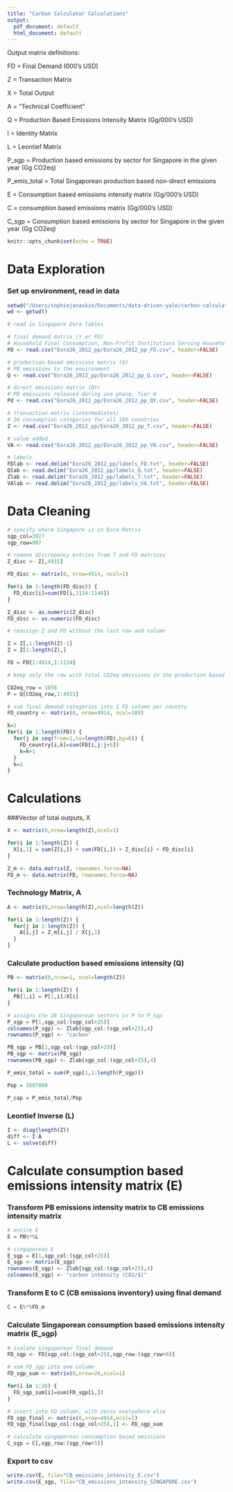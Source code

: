 ```yaml
---
title: "Carbon Calculator Calculations"
output:
  pdf_document: default
  html_document: default
---
```


Output matrix definitions:

FD = Final Demand (000's USD)

Z = Transaction Matrix

X = Total Output

A = "Technical Coefficient"

Q = Production Based Emissions Intensity Matrix (Gg/000's USD)

I = Identity Matrix

L = Leontief Matrix

P_sgp = Production based emissions by sector for Singapore in the given year (Gg CO2eq)

P_emis_total = Total Singaporean production based non-direct emissions

E = Consumption based emissions intensity matrix (Gg/000's USD)

C = consumption based emissions matrix (Gg/000's USD)

C_sgp = Consumption based emissions by sector for Singapore in the given year (Gg CO2eq)

```r
knitr::opts_chunk$set(echo = TRUE)
```

# Data Exploration

### Set up environment, read in data
```r
setwd("/Users/sophiejanaskie/Documents/data-driven-yale/carbon-calculator/")
wd <- getwd()

# read in Singapore Eora Tables

# final demand matrix (Y or FD)
# Household Final Consumption, Non-Profit Institutions Serving Households,Government Final Consumption, Gross Fixed Capital Formation, Changes in Inventories, and Acquisitions Less Disposals of Valuables,
FD <- read.csv("Eora26_2012_pp/Eora26_2012_pp_FD.csv", header=FALSE)

# production-based emissions matrix (Q)
# PB emissions to the environment
Q <- read.csv("Eora26_2012_pp/Eora26_2012_pp_Q.csv", header=FALSE)

# direct emissions matrix (QY)
# PB emissions released during use phase, Tier 0
Pd <- read.csv("Eora26_2012_pp/Eora26_2012_pp_QY.csv", header=FALSE)

# transaction matrix (intermediates)
# 26 consumption categories for all 189 countries
Z <- read.csv("Eora26_2012_pp/Eora26_2012_pp_T.csv", header=FALSE)

# value added
VA <- read.csv("Eora26_2012_pp/Eora26_2012_pp_VA.csv", header=FALSE)

# labels
FDlab <- read.delim("Eora26_2012_pp/labels_FD.txt", header=FALSE)
Qlab <- read.delim("Eora26_2012_pp/labels_Q.txt", header=FALSE)
Zlab <- read.delim("Eora26_2012_pp/labels_T.txt", header=FALSE)
VAlab <- read.delim("Eora26_2012_pp/labels_VA.txt", header=FALSE)

```

# Data Cleaning

```r
# specify where Singapore is in Eora Matrix
sgp_col=3927
sgp_row=907

# remove discrepancy entries from T and FD matrices
Z_disc <- Z[,4915]

FD_disc <- matrix(0, nrow=4914, ncol=1)

for(i in 1:length(FD_disc)) {
  FD_disc[i]=sum(FD[i,1134:1140])
}

Z_disc <- as.numeric(Z_disc)
FD_disc <- as.numeric(FD_disc)

# reassign Z and FD without the last row and column

Z = Z[,1:length(Z)-1]
Z = Z[1:length(Z),]

FD = FD[1:4914,1:1134]

# keep only the row with total CO2eq emissions in the production based emissions matrix (P), and trim discrepancy entry

CO2eq_row = 1856
P = Q[CO2eq_row,1:4915]
```

```r
# sum final demand categories into 1 FD column per country
FD_country <- matrix(0, nrow=4914, ncol=189)

k=1
for(i in 1:length(FD)) {
  for(j in seq(from=1,to=length(FD),by=6)) {
    FD_country[i,k]=sum(FD[i,j:j+5])
    k=k+1
  }
  k=1
}
```


# Calculations

###Vector of total outputs, X
```r
X <- matrix(0,nrow=length(Z),ncol=1)

for(i in 1:length(Z)) {
  X[i,1] = sum(Z[i,]) + sum(FD[i,]) + Z_disc[i] + FD_disc[i]
}
```

```r
Z_m <- data.matrix(Z, rownames.force=NA)
FD_m <- data.matrix(FD, rownames.force=NA)
```


### Technology Matrix, A
```r
A <- matrix(0,nrow=length(Z),ncol=length(Z))

for(i in 1:length(Z)) {
  for(j in 1:length(Z)) {
    A[i,j] = Z_m[i,j] / X[j,1]
  }
}
```

### Calculate production based emissions intensity (Q)
```r
PB <- matrix(0,nrow=1, ncol=length(Z))

for(i in 1:length(Z)) {
  PB[1,i] = P[1,i]/X[i]
}

# assigns the 26 Singaporean sectors in P to P_sgp
P_sgp = P[1,sgp_col:(sgp_col+25)]
colnames(P_sgp) <- Zlab[sgp_col:(sgp_col+25),4]
rownames(P_sgp) <- "carbon"

PB_sgp = PB[1,sgp_col:(sgp_col+25)]
PB_sgp <- matrix(PB_sgp)
rownames(PB_sgp) <- Zlab[sgp_col:(sgp_col+25),4]

P_emis_total = sum(P_sgp[1,1:length(P_sgp)])

Pop = 5607000

P_cap = P_emis_total/Pop
```

### Leontief Inverse (L)
```r
I <- diag(length(Z))
diff <- I-A
L <- solve(diff)
```

# Calculate consumption based emissions intensity matrix (E)

### Transform PB emissions intensity matrix to CB emissions intensity matrix

```r
# entire E
E = PB%*%L

# singaporean E
E_sgp = E[1,sgp_col:(sgp_col+25)]
E_sgp <- matrix(E_sgp)
rownames(E_sgp) <- Zlab[sgp_col:(sgp_col+25),4]
colnames(E_sgp) <- "carbon intensity (CO2/$)"
```

### Transform E to C (CB emissions inventory) using final demand
```r
C = E%*%FD_m
```

### Calculate Singaporean consumption based emissions intensity matrix (E_sgp)
```r
# isolate singaporean final demand
FD_sgp <- FD[sgp_col:(sgp_col+25),sgp_row:(sgp_row+6)]

# sum FD_sgp into one column
FD_sgp_sum <- matrix(0,nrow=26,ncol=1)

for(i in 1:26) {
  FD_sgp_sum[i]=sum(FD_sgp[i,])
}

# insert into FD column, with zeros everywhere else
FD_sgp_final <- matrix(0,nrow=4914,ncol=1)
FD_sgp_final[sgp_col:(sgp_col+25),1] <- FD_sgp_sum

# calculate singaporean consumption based emissions
C_sgp = C[,sgp_row:(sgp_row+5)]

```



### Export to csv
```r
write.csv(E, file="CB_emissions_intensity_E.csv")
write.csv(E_sgp, file="CB_emissions_intensity_SINGAPORE.csv")
```

